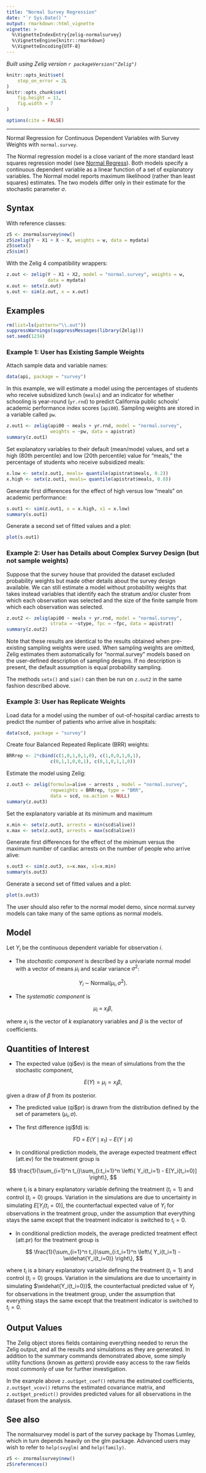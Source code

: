 ```yaml
---
title: "Normal Survey Regression"
date: "`r Sys.Date()`"
output: rmarkdown::html_vignette
vignette: >
  %\VignetteIndexEntry{zelig-normalsurvey}
  %\VignetteEngine{knitr::rmarkdown}
  %\VignetteEncoding{UTF-8}
---
```


*Built using Zelig version `r packageVersion("Zelig")`*

```r
knitr::opts_knit$set(
    stop_on_error = 2L
)
knitr::opts_chunk$set(
    fig.height = 11,
    fig.width = 7
)

options(cite = FALSE)
```
---

Normal Regression for Continuous Dependent Variables with Survey Weights with `normal.survey`.

The Normal regression model is a close variant of the more standard
least squares regression model (see [Normal Regress](zelig_normal.html)).
Both models specify a continuous
dependent variable as a linear function of a set of explanatory
variables. The Normal model reports maximum likelihood (rather than
least squares) estimates. The two models differ only in their estimate
for the stochastic parameter $\sigma$.

Syntax
------

With reference classes:

```r
z5 <- znormalsurvey$new()
z5$zelig(Y ~ X1 + X ~ X, weights = w, data = mydata)
z5$setx()
z5$sim()
```

With the Zelig 4 compatibility wrappers:

```r
z.out <- zelig(Y ~ X1 + X2, model = "normal.survey", weights = w,
               data = mydata)
x.out <- setx(z.out)
s.out <- sim(z.out, x = x.out)
```

Examples
------

```r
rm(list=ls(pattern="\\.out"))
suppressWarnings(suppressMessages(library(Zelig)))
set.seed(1234)
```

### Example 1: User has Existing Sample Weights

Attach sample data and variable names:

```r
data(api, package = "survey")
```

In this example, we will estimate a model using
the percentages of students who receive subsidized
lunch (`meals`) and an indicator for whether schooling is
year-round (`yr.rnd`) to predict California public schools'
academic performance index scores (`api00`). Sampling weights are stored in a
variable called `pw`.

```r
z.out1 <- zelig(api00 ~ meals + yr.rnd, model = "normal.survey",
                weights = ~pw, data = apistrat)
summary(z.out1)
```

Set explanatory variables to their default (mean/mode) values, and set
a high (80th percentile) and low (20th percentile) value for "meals,"
the percentage of students who receive subsidized meals:

```r
x.low <- setx(z.out1, meals= quantile(apistrat$meals, 0.2))
x.high <- setx(z.out1, meals= quantile(apistrat$meals, 0.8))
```

Generate first differences for the effect of high versus low "meals"
on academic performance:

```r
s.out1 <- sim(z.out1, x = x.high, x1 = x.low)
summary(s.out1)
```

Generate a second set of fitted values and a plot:

```r
plot(s.out1)
```

### Example 2: User has Details about Complex Survey Design (but not sample weights)

Suppose that the survey house that provided
the dataset excluded probability weights
but made other details about the survey
design available.  We can still estimate
a model without probability weights that takes
instead variables that identify each the stratum
and/or cluster from which each observation was
selected and the size of the finite sample from
which each observation was selected.

```r
z.out2 <- zelig(api00 ~ meals + yr.rnd, model = "normal.survey",
                strata = ~stype, fpc = ~fpc, data = apistrat)
summary(z.out2)
```

Note that these results are identical to the results obtained
when pre-existing sampling weights were used.  When sampling
weights are omitted, Zelig estimates them automatically for
"normal.survey" models based on the user-defined description
of sampling designs.  If no description is present, the default
assumption is equal probability sampling.

The methods `setx()` and `sim()` can then be run on `z.out2` in the same fashion
described above.

### Example 3: User has Replicate Weights #####

Load data for a model using the number of out-of-hospital
cardiac arrests to predict the number of patients who arrive
alive in hospitals:

```r
data(scd, package = "survey")
```

Create four Balanced Repeated Replicate (BRR) weights:

```r
BRRrep <- 2*cbind(c(1,0,1,0,1,0), c(1,0,0,1,0,1),
                c(0,1,1,0,0,1), c(0,1,0,1,1,0))
```

Estimate the model using Zelig:

```r
z.out3 <- zelig(formula=alive ~ arrests , model = "normal.survey",
                repweights = BRRrep, type = "BRR",
                data = scd, na.action = NULL)
summary(z.out3)
```

Set the explanatory variable at its minimum and maximum

```r
x.min <- setx(z.out3, arrests = min(scd$alive))
x.max <- setx(z.out3, arrests = max(scd$alive))
```

Generate first differences for the effect of the minimum
versus the maximum number of cardiac arrests on the number
of people who arrive alive:

```r
s.out3 <- sim(z.out3, x=x.max, x1=x.min)
summary(s.out3)
```

Generate a second set of fitted values and a plot:

```r
plot(s.out3)
```

The user should also refer to the normal model demo, since
normal.survey models can take many of the same options as
normal models.

Model
------

Let $Y_i$ be the continuous dependent variable for observation
$i$.

-  The *stochastic component* is described by a univariate normal model
   with a vector of means $\mu_i$ and scalar variance
   $\sigma^2$:


$$
    Y_i \; \sim \; \textrm{Normal}(\mu_i, \sigma^2).
$$

-  The *systematic component* is


$$
    \mu_i \;= \; x_i \beta,
$$

   where $x_i$ is the vector of $k$ explanatory variables
   and $\beta$ is the vector of coefficients.

Quantities of Interest
------

-  The expected value (qi$ev) is the mean of simulations from the the
   stochastic component,


$$
    E(Y) = \mu_i = x_i \beta,
$$

   given a draw of $\beta$ from its posterior.

-  The predicted value (qi$pr) is drawn from the distribution defined by
   the set of parameters $(\mu_i, \sigma)$.

-  The first difference (qi$fd) is:


$$
    \textrm{FD}\; = \;E(Y \mid x_1) -  E(Y \mid x)
$$

-  In conditional prediction models, the average expected treatment
   effect (att.ev) for the treatment group is


$$
    \frac{1}{\sum_{i=1}^n t_i}\sum_{i:t_i=1}^n \left\{ Y_i(t_i=1) -
        E[Y_i(t_i=0)] \right\},
$$

   where $t_i$ is a binary explanatory variable defining the
   treatment ($t_i=1$) and control ($t_i=0$) groups.
   Variation in the simulations are due to uncertainty in simulating
   $E[Y_i(t_i=0)]$, the counterfactual expected value of
   $Y_i$ for observations in the treatment group, under the
   assumption that everything stays the same except that the treatment
   indicator is switched to $t_i=0$.

-  In conditional prediction models, the average predicted treatment
   effect (att.pr) for the treatment group is


$$
    \frac{1}{\sum_{i=1}^n t_i}\sum_{i:t_i=1}^n \left\{ Y_i(t_i=1) -
        \widehat{Y_i(t_i=0)} \right\},
$$

   where $t_i$ is a binary explanatory variable defining the
   treatment ($t_i=1$) and control ($t_i=0$) groups.
   Variation in the simulations are due to uncertainty in simulating
   $\widehat{Y_i(t_i=0)}$, the counterfactual predicted value of
   $Y_i$ for observations in the treatment group, under the
   assumption that everything stays the same except that the treatment
   indicator is switched to $t_i=0$.

Output Values
------

The Zelig object stores fields containing everything needed to
rerun the Zelig output, and all the results and simulations as they are generated.
In addition to the summary commands demonstrated above, some simply utility
functions (known as *getters*) provide easy access to the raw fields most
commonly of use for further investigation.

In the example above `z.out$get_coef()` returns the estimated coefficients, `z.out$get_vcov()` returns the estimated covariance matrix, and `z.out$get_predict()` provides predicted values for all observations in the dataset from the analysis.

See also
------

The normalsurvey model is part of the survey package by Thomas Lumley, which in turn depends heavily on the glm package. Advanced users may
wish to refer to `help(svyglm)` and `help(family)`.

```r
z5 <- znormalsurvey$new()
z5$references()
```
